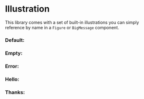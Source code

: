 
<Meta title="Media/Illustrations" component={Illustration} />

# Illustration

This library comes with a set of built-in illustrations you can simply reference by name in a `Figure` or `BigMessage` component.

### Default:

<Canvas>
  <Story name="Default">
    <Illustration illustration="default" />
  </Story>
</Canvas>

### Empty:

<Canvas>
  <Story name="Empty">
    <Illustration illustration="empty" />
  </Story>
</Canvas>

### Error:

<Canvas>
  <Story name="Error">
    <Illustration illustration="error" />
  </Story>
</Canvas>

### Hello:

<Canvas>
  <Story name="Hello">
    <Illustration illustration="hello" />
  </Story>
</Canvas>

### Thanks:

<Canvas>
  <Story name="Thanks">
    <Illustration illustration="thanks" />
  </Story>
</Canvas>
